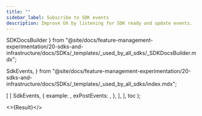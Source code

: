 ```yaml
---
title: ""
sidebar_label: Subscribe to SDK events
description: Improve UX by listening for SDK ready and update events.
---
```


  SDKDocsBuilder
} from "@site/docs/feature-management-experimentation/20-sdks-and-infrastructure/docs/SDKs/_templates/_used_by_all_sdks/_SDKDocsBuilder.mdx";

  SdkEvents,
} from "@site/docs/feature-management-experimentation/20-sdks-and-infrastructure/docs/SDKs/_templates/_used_by_all_sdks/index.mdx";




  [
    [
      SdkEvents,
      {
        example:      <SdkEventsSubscribe />,
        exPostEvents: <SdkEventsPost />,
      },
    ],
  ],
  toc
);

<>{Result}</>
